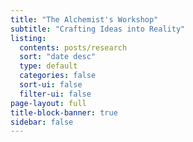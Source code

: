 ```yaml
---
title: "The Alchemist's Workshop"
subtitle: "Crafting Ideas into Reality"
listing:
  contents: posts/research
  sort: "date desc"
  type: default
  categories: false
  sort-ui: false
  filter-ui: false
page-layout: full
title-block-banner: true
sidebar: false
---
```



